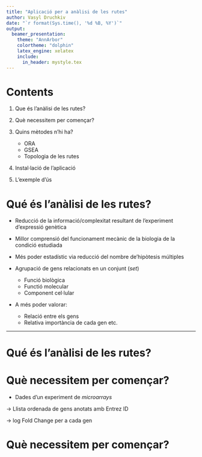 ```yaml
---
title: "Aplicació per a anàlisi de les rutes"
author: Vasyl Druchkiv
date: "`r format(Sys.time(), '%d %B, %Y')`"
output:
  beamer_presentation: 
    theme: "AnnArbor"
    colortheme: "dolphin"
    latex_engine: xelatex
    include:
      in_header: mystyle.tex
---
```


# Contents

1. Que és l'anàlisi de les rutes?

2. Què necessitem per començar?

3. Quins mètodes n'hi ha?
    + ORA
    + GSEA
    + Topologia de les rutes

4. Instal·lació de l'aplicació

5. L'exemple d'ús

# Qué és l'anàlisi de les rutes?

- Reducció de la informació/complexitat resultant de l'experiment d'expressió genètica

- Millor comprensió del funcionament mecànic de la biologia de la condició estudiada

- Més poder estadístic via reducció del nombre de'hipòtesis múltiples

- Agrupació de gens relacionats en un conjunt (*set*)
    + Funció biològica
    + Functió molecular
    + Component cel·lular

- A més poder valorar:
    + Relació entre els gens
    + Relativa importància de cada gen etc.
  
---
# Qué és l'anàlisi de les rutes?
\begin{center}
\begin{alertenv}
Un Pathway és un conjunt de gens que actuen junts per dur a terme un procès biològic.
\end{alertenv}
\end{center}

# Què necessitem per començar?

- Dades d'un experiment de *microarrays*

\begin{figure}[H]
\centering
\includegraphics[width=0.4\textwidth]{figures/Pipeline_Microarray.jpg} 
\caption{El procès d'anàlisi de microarrays.}
\end{figure}

$\rightarrow$ Llista ordenada de gens anotats amb Entrez ID

$\rightarrow$ log Fold Change per a cada gen

# Què necessitem per començar?
\footnotesize
\begin{itemize}
\item Una base de dades d'anotació de les rutes/conceptes
\begin{itemize}
\item Gene Ontology (GO)
\begin{itemize}
    \item Biological proces
    \item Molecular function
    \item Cellular component
\end{itemize}
\item KEGG
\begin{itemize}
\item Metabolism
\item Genetic Information Processing
\item Environmental Information Processing
\item Cellular Processes
\item Organismal Systems
\item Human Deseases
\item Drug Development
\end{itemize}
\item Reactome
\end{itemize}
\end{itemize}